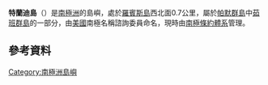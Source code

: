'''特蘭迪島'''（{{lang-en|Trundy Island}}）是[[南極洲|南極洲]]的島嶼，處於[[羅賓斯島|羅賓斯島]]西北面0.7公里，屬於[[帕默群島|帕默群島]]中[[茹班群島|茹班群島]]的一部分，由[[美國|美國]]南極名稱諮詢委員命名，現時由[[南極條約體系|南極條約體系]]管理。

{{coord|64|47|S|64|28|W|display=title}}

==參考資料==
{{usgs-gazetteer}}

{{Antarctica-geo-stub}}
[[Category:南極洲島嶼|Category:南極洲島嶼]]